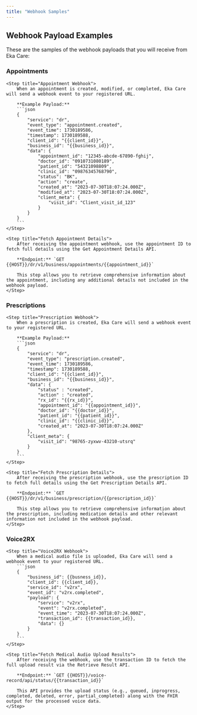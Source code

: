 ```yaml
---
title: "Webhook Samples"
---
```


## Webhook Payload Examples

These are the samples of the webhook payloads that you will receive from Eka Care:

### Appointments

<Steps>

    <Step title="Appointment Webhook">
        When an appointment is created, modified, or completed, Eka Care will send a webhook event to your registered URL.

        **Example Payload:**
        ```json
        {
            "service": "dr",
            "event_type": "appointment.created",
            "event_time": 1730189586,
            "timestamp": 1730189588,
            "client_id": "{{client_id}}",
            "business_id": "{{business_id}}",
            "data": {
                "appointment_id": "12345-abcde-67890-fghij",
                "doctor_id": "0910731080189",
                "patient_id": "54321098809",
                "clinic_id": "09876345768790",
                "status": "BK",
                "action": "create",
                "created_at": "2023-07-30T18:07:24.000Z",
                "modified_at": "2023-07-30T18:07:24.000Z",
                "client_meta": {
                    "visit_id": "Client_visit_id_123"
                }
            }
        }
        ```
    </Step>

    <Step title="Fetch Appointment Details">
        After receiving the appointment webhook, use the appointment ID to fetch full details using the Get Appointment Details API.

        **Endpoint:** `GET {{HOST}}/dr/v1/business/appointments/{{appointment_id}}`

        This step allows you to retrieve comprehensive information about the appointment, including any additional details not included in the webhook payload.
    </Step>

</Steps>

### Prescriptions

<Steps>

    <Step title="Prescription Webhook">
        When a prescription is created, Eka Care will send a webhook event to your registered URL.

        **Example Payload:**
        ```json
        {
            "service": "dr",
            "event_type": "prescription.created",
            "event_time": 1730189586,
            "timestamp": 1730189588,
            "client_id": "{{client_id}}",
            "business_id": "{{business_id}}",
            "data": {
                "status" : "created",
                "action" : "created",
                "rx_id": "{{rx_id}}",
                "appointment_id": "{{appointment_id}}",
                "doctor_id": "{{doctor_id}}",
                "patient_id": "{{patient_id}}",
                "clinic_id": "{{clinic_id}}",
                "created_at": "2023-07-30T18:07:24.000Z"
            },
            "client_meta": {
                "visit_id": "98765-zyxwv-43210-utsrq"
            }
        }
        ```
    </Step>

    <Step title="Fetch Prescription Details">
        After receiving the prescription webhook, use the prescription ID to fetch full details using the Get Prescription Details API.

        **Endpoint:** `GET {{HOST}}/dr/v1/business/prescription/{{prescription_id}}`

        This step allows you to retrieve comprehensive information about the prescription, including medication details and other relevant information not included in the webhook payload.
    </Step>

</Steps>

### Voice2RX

<Steps>

    <Step title="Voice2RX Webhook">
        When a medical audio file is uploaded, Eka Care will send a webhook event to your registered URL.
        ```json
        {
            "business_id": {{busness_id}},
            "client_id": {{client_id}},
            "service_id": "v2rx",
            "event_id": "v2rx.completed",
            "payload": {
                "service": "v2rx",
                "event": "v2rx.completed",
                "event_time": "2023-07-30T18:07:24.000Z",
                "transaction_id": {{transaction_id}},
                "data": {}
            }
        }
        ```
    </Step>

    <Step title="Fetch Medical Audio Upload Results">
        After receiving the webhook, use the transaction ID to fetch the full upload result via the Retrieve Result API.

        **Endpoint:** `GET {{HOST}}/voice-record/api/status/{{transaction_id}}`

        This API provides the upload status (e.g., queued, inprogress, completed, deleted, error, partial_completed) along with the FHIR output for the processed voice data.
    </Step>


</Steps>